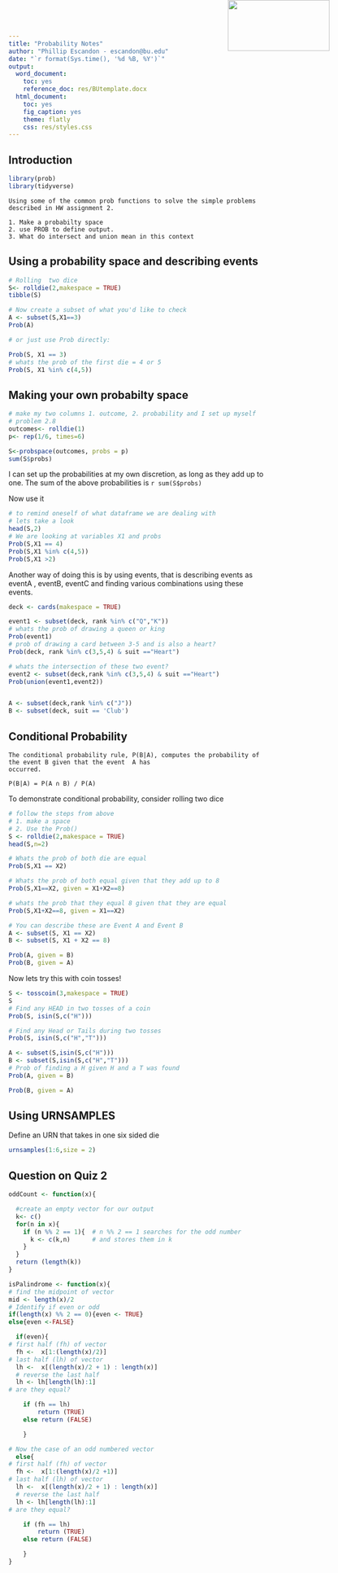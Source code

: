 ```yaml
---
title: "Probability Notes"
author: "Phillip Escandon - escandon@bu.edu"
date: "`r format(Sys.time(), '%d %B, %Y')`"
output:
  word_document:
    toc: yes
    reference_doc: res/BUtemplate.docx
  html_document:
    toc: yes
    fig_caption: yes
    theme: flatly
    css: res/styles.css
---
```


<img src="res/BU_Small.png" width=200 height=100 style="position:absolute;top:0px;right:100px;" />

## Introduction

```r
library(prob)
library(tidyverse)

```
```
Using some of the common prob functions to solve the simple problems described in HW assignment 2.

1. Make a probabilty space
2. use PROB to define output.
3. What do intersect and union mean in this context

```

## Using a probability space and describing events
```r
# Rolling  two dice 
S<- rolldie(2,makespace = TRUE)
tibble(S)

# Now create a subset of what you'd like to check
A <- subset(S,X1==3)
Prob(A)

# or just use Prob directly:

Prob(S, X1 == 3)
# whats the prob of the first die = 4 or 5
Prob(S, X1 %in% c(4,5))


```
## Making your own probabilty space 

```r
# make my two columns 1. outcome, 2. probability and I set up myself
# problem 2.8
outcomes<- rolldie(1)
p<- rep(1/6, times=6)

S<-probspace(outcomes, probs = p)
sum(S$probs)

```
I can set up the probabilities at my own discretion, as long as they add up to one.
The sum of the above probabilities is `r sum(S$probs)`  

Now use it
```r
# to remind oneself of what dataframe we are dealing with
# lets take a look
head(S,2)
# We are looking at variables X1 and probs
Prob(S,X1 == 4)
Prob(S,X1 %in% c(4,5))
Prob(S,X1 >2)

```

Another way of doing this is by using events, that is describing events as eventA , eventB, eventC and finding various combinations using these events.  

```r
deck <- cards(makespace = TRUE)

event1 <- subset(deck, rank %in% c("Q","K"))
# whats the prob of drawing a queen or king
Prob(event1)
# prob of drawing a card between 3-5 and is also a heart?
Prob(deck, rank %in% c(3,5,4) & suit =="Heart")

# whats the intersection of these two event?
event2 <- subset(deck,rank %in% c(3,5,4) & suit =="Heart")
Prob(union(event1,event2))


A <- subset(deck,rank %in% c("J"))
B <- subset(deck, suit == 'Club')

```

## Conditional Probability
```
The conditional probability rule, P(B|A), computes the probability of the event B given that the event  A has
occurred.

P(B|A) = P(A ∩ B) / P(A)
```

To demonstrate conditional probability, consider rolling two dice
```r
# follow the steps from above
# 1. make a space
# 2. Use the Prob() 
S <- rolldie(2,makespace = TRUE)
head(S,n=2)

# Whats the prob of both die are equal
Prob(S,X1 == X2)

# Whats the prob of both equal given that they add up to 8
Prob(S,X1==X2, given = X1+X2==8)

# whats the prob that they equal 8 given that they are equal
Prob(S,X1+X2==8, given = X1==X2)

# You can describe these are Event A and Event B
A <- subset(S, X1 == X2)
B <- subset(S, X1 + X2 == 8)

Prob(A, given = B)
Prob(B, given = A)

```

Now lets try this with coin tosses!
```r
S <- tosscoin(3,makespace = TRUE)
S
# Find any HEAD in two tosses of a coin
Prob(S, isin(S,c("H")))

# Find any Head or Tails during two tosses
Prob(S, isin(S,c("H","T")))

A <- subset(S,isin(S,c("H")))
B <- subset(S,isin(S,c("H","T")))
# Prob of finding a H given H and a T was found
Prob(A, given = B)

Prob(B, given = A)


```

## Using URNSAMPLES

Define an URN that takes in one six sided die
```r
urnsamples(1:6,size = 2)
```


## Question on Quiz 2
```r
oddCount <- function(x){

  #create an empty vector for our output
  k<- c() 
  for(n in x){
    if (n %% 2 == 1){  # n %% 2 == 1 searches for the odd number
      k <- c(k,n)      # and stores them in k
    }
  }
  return (length(k))
}
```
```r
isPalindrome <- function(x){
# find the midpoint of vector
mid <- length(x)/2
# Identify if even or odd
if(length(x) %% 2 == 0){even <- TRUE}
else{even <-FALSE}

  if(even){
# first half (fh) of vector
  fh <-  x[1:(length(x)/2)]
# last half (lh) of vector
  lh <-  x[(length(x)/2 + 1) : length(x)]  
  # reverse the last half
  lh <- lh[length(lh):1]
# are they equal?

    if (fh == lh)
        return (TRUE)
    else return (FALSE)

    }

# Now the case of an odd numbered vector
  else{
# first half (fh) of vector
  fh <-  x[1:(length(x)/2 +1)]
# last half (lh) of vector
  lh <-  x[(length(x)/2 + 1) : length(x)]  
  # reverse the last half
  lh <- lh[length(lh):1]
# are they equal?

    if (fh == lh)
        return (TRUE)
    else return (FALSE)

    }
}

```























